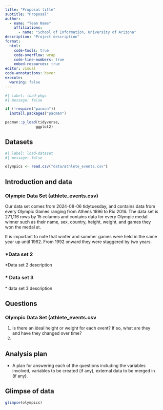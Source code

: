 ```yaml
---
title: "Proposal title"
subtitle: "Proposal"
author: 
  - name: "Team Name"
    affiliations:
      - name: "School of Information, University of Arizona"
description: "Project description"
format:
  html:
    code-tools: true
    code-overflow: wrap
    code-line-numbers: true
    embed-resources: true
editor: visual
code-annotations: hover
execute:
  warning: false
---
```


```r
#| label: load-pkgs
#| message: false

if (!require("pacman")) 
  install.packages("pacman")

pacman::p_load(tidyverse,
              ggplot2)
```

## Datasets

```r
#| label: load-dataset
#| message: false

olympics <- read.csv("data/athlete_events.csv")
```

## **Introduction and data**

### Olympic Data Set (athlete_events.csv)

Our data set comes from 2024-08-06 tidytuesday, and contains data from every Olympic Games ranging from Athens 1896 to Rio 2016. The data set is 271,116 rows by 15 columns and contains data for every Olympic medal winner such as their name, sex, country, height, weight, and games they won the medal at.

It is important to note that winter and summer games were held in the same year up until 1992. From 1992 onward they were staggered by two years.

### \*Data set 2

\*Data set 2 description

### \* Data set 3

\* data set 3 description

## Questions

### Olympic Data Set (athlete_events.csv

1.  Is there an ideal height or weight for each event? If so, what are they and have they changed over time?
2.  

## Analysis plan

-   A plan for answering each of the questions including the variables involved, variables to be created (if any), external data to be merged in (if any).

## **Glimpse of data**

```r
glimpse(olympics)
```
